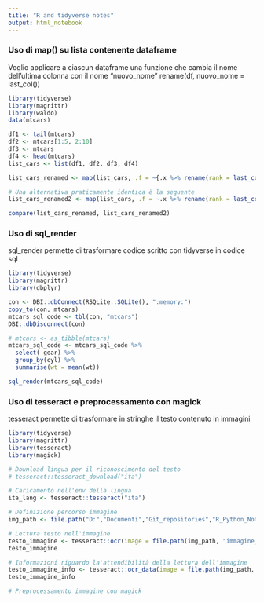 ```yaml
---
title: "R and tidyverse notes"
output: html_notebook
---
```


### Uso di map() su lista contenente dataframe
Voglio applicare a ciascun dataframe una funzione che cambia il nome dell'ultima colonna con il nome "nuovo_nome" rename(df, nuovo_nome = last_col())
```r
library(tidyverse)
library(magrittr)
library(waldo)
data(mtcars)

df1 <- tail(mtcars)
df2 <- mtcars[1:5, 2:10]
df3 <- mtcars
df4 <- head(mtcars)
list_cars <- list(df1, df2, df3, df4)

list_cars_renamed <- map(list_cars, .f = ~{.x %>% rename(rank = last_col())})

# Una alternativa praticamente identica è la seguente
list_cars_renamed2 <- map(list_cars, .f = ~.x %>% rename(rank = last_col()))

compare(list_cars_renamed, list_cars_renamed2)
```

### Uso di sql_render 
sql_render permette di trasformare codice scritto con tidyverse in codice sql
```r
library(tidyverse)
library(magrittr)
library(dbplyr)

con <- DBI::dbConnect(RSQLite::SQLite(), ":memory:")
copy_to(con, mtcars)
mtcars_sql_code <- tbl(con, "mtcars")
DBI::dbDisconnect(con)

# mtcars <- as_tibble(mtcars)
mtcars_sql_code <- mtcars_sql_code %>%
  select(-gear) %>%
  group_by(cyl) %>%
  summarise(wt = mean(wt)) 

sql_render(mtcars_sql_code)

```


### Uso di tesseract e preprocessamento con magick
tesseract permette di trasformare in stringhe il testo contenuto in immagini
```r
library(tidyverse)
library(magrittr)
library(tesseract)
library(magick)

# Download lingua per il riconoscimento del testo
# tesseract::tesseract_download("ita")

# Caricamento nell'env della lingua
ita_lang <- tesseract::tesseract("ita")

# Definizione percorso immagine
img_path <- file.path("D:","Documenti","Git_repositories","R_Python_Notes","R_Notes","Altro")

# Lettura testo nell'immagine
testo_immagine <- tesseract::ocr(image = file.path(img_path, "immagine_test_1.png"), engine = ita_lang)
testo_immagine

# Informazioni riguardo la'attendibilità della lettura dell'immagine
testo_immagine_info <- tesseract::ocr_data(image = file.path(img_path, "immagine_test_1.png"), engine = ita_lang)
testo_immagine_info

# Preprocessamento immagine con magick



```


